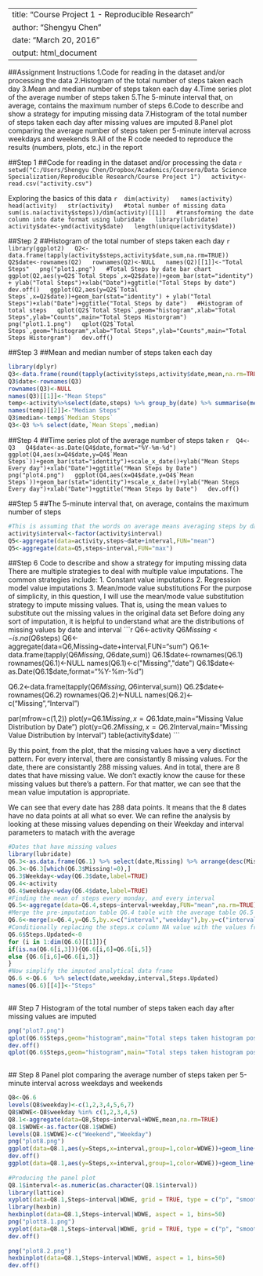  --- 
 title: "Course Project 1 - Reproducible Research" 
 author: "Shengyu Chen" 
 date: "March 20, 2016" 
 output: html_document 
 --- 
 
 
 ##Assignment Instructions 
 1.Code for reading in the dataset and/or processing the data 
 2.Histogram of the total number of steps taken each day 
 3.Mean and median number of steps taken each day 
 4.Time series plot of the average number of steps taken 
 5.The 5-minute interval that, on average, contains the maximum number of steps 
 6.Code to describe and show a strategy for imputing missing data 
 7.Histogram of the total number of steps taken each day after missing values are imputed 
 8.Panel plot comparing the average number of steps taken per 5-minute interval across weekdays and weekends 
 9.All of the R code needed to reproduce the results (numbers, plots, etc.) in the report 
 
 
 
 
 ##Step 1 
 ##Code for reading in the dataset and/or processing the data 
 ```{r, echo = TRUE} 
 setwd("C:/Users/Shengyu Chen/Dropbox/Academics/Coursera/Data Science Specialization/Reproducible Research/Course Project 1") 
 activity<-read.csv("activity.csv") 
 ``` 
 
 
 Exploring the basics of this data 
 ```{r} 
 dim(activity) 
 names(activity) 
 head(activity) 
 str(activity) 
 #total number of missing data 
 sum(is.na(activity$steps))/dim(activity)[[1]] 
 #transforming the date column into date format using lubridate 
 library(lubridate) 
 activity$date<-ymd(activity$date) 
 length(unique(activity$date)) 
 ``` 
 
 
 
 
 ##Step 2 
 ##Histogram of the total number of steps taken each day 
 ```{r, echo = TRUE} 
 library(ggplot2) 
 Q2<-data.frame(tapply(activity$steps,activity$date,sum,na.rm=TRUE)) 
 Q2$date<-rownames(Q2) 
 rownames(Q2)<-NULL 
 names(Q2)[[1]]<-"Total Steps" 
 png("plot1.png") 
 #Total Steps by date bar chart 
 ggplot(Q2,aes(y=Q2$`Total Steps`,x=Q2$date))+geom_bar(stat="identity") + ylab("Total Steps")+xlab("Date")+ggtitle("Total Steps by date") 
 dev.off() 
 ggplot(Q2,aes(y=Q2$`Total Steps`,x=Q2$date))+geom_bar(stat="identity") + ylab("Total Steps")+xlab("Date")+ggtitle("Total Steps by date") 
 #Histogram of total steps 
 qplot(Q2$`Total Steps`,geom="histogram",xlab="Total Steps",ylab="Counts",main="Total Steps Historgram") 
 png("plot1.1.png") 
 qplot(Q2$`Total Steps`,geom="histogram",xlab="Total Steps",ylab="Counts",main="Total Steps Historgram") 
 dev.off() 
 ``` 
 
 
 
 
 ##Step 3 
 ##Mean and median number of steps taken each day 
 
 
 ```{r, echo = TRUE} 
 library(dplyr) 
 Q3<-data.frame(round(tapply(activity$steps,activity$date,mean,na.rm=TRUE),2)) 
 Q3$date<-rownames(Q3) 
 rownames(Q3)<-NULL 
 names(Q3)[[1]]<-"Mean Steps" 
 temp<-activity%>%select(date,steps) %>% group_by(date) %>% summarise(median(steps)) 
 names(temp)[[2]]<-"Median Steps" 
 Q3$median<-temp$`Median Steps` 
 Q3<-Q3 %>% select(date,`Mean Steps`,median) 
 ``` 
 
 
 ##Step 4 
 ##Time series plot of the average number of steps taken 
 ```{r, echo = TRUE} 
 Q4<-Q3 
 Q4$date<-as.Date(Q4$date,format="%Y-%m-%d") 
 ggplot(Q4,aes(x=Q4$date,y=Q4$`Mean Steps`))+geom_bar(stat="identity")+scale_x_date()+ylab("Mean Steps Every day")+xlab("Date")+ggtitle("Mean Steps by Date") 
 png("plot4.png") 
 ggplot(Q4,aes(x=Q4$date,y=Q4$`Mean Steps`))+geom_bar(stat="identity")+scale_x_date()+ylab("Mean Steps Every day")+xlab("Date")+ggtitle("Mean Steps by Date") 
 dev.off() 
 ``` 
 
 
 
 
 ##Step 5 
 ##The 5-minute interval that, on average, contains the maximum number of steps 
 
 
 ```{r, echo = TRUE} 
 #This is assuming that the words on average means averaging steps by date and interval 
 activity$interval<-factor(activity$interval) 
 Q5<-aggregate(data=activity,steps~date+interval,FUN="mean") 
 Q5<-aggregate(data=Q5,steps~interval,FUN="max") 
 ``` 
 
 
 
 
 ##Step 6 
 Code to describe and show a strategy for imputing missing data 
 There are multiple strategies to deal with multiple value imputations. 
 The common strategies include: 
 1. Constant value imputations 
 2. Regression model value imputations 
 3. Mean/mode value substitutions 
 For the purpose of simplicity, in this question, I will use the mean/mode value substitution strategy to impute missing values. That is, using the mean values to substitute out the missing values in the original data set 
 Before doing any sort of imputation, it is helpful to understand what are the distributions of missing values by date and interval 
 ```{r, echo = TRUE} 
 Q6<-activity 
 Q6$Missing<-is.na(Q6$steps) 
 Q6<-aggregate(data=Q6,Missing~date+interval,FUN="sum") 
 Q6.1<-data.frame(tapply(Q6$Missing,Q6$date,sum)) 
 Q6.1$date<-rownames(Q6.1) 
 rownames(Q6.1)<-NULL 
 names(Q6.1)<-c("Missing","date") 
 Q6.1$date<-as.Date(Q6.1$date,format="%Y-%m-%d") 
  
 Q6.2<-data.frame(tapply(Q6$Missing,Q6$interval,sum)) 
 Q6.2$date<-rownames(Q6.2) 
 rownames(Q6.2)<-NULL 
 names(Q6.2)<-c("Missing","Interval") 
  
 par(mfrow=c(1,2)) 
 plot(y=Q6.1$Missing,x=Q6.1$date,main="Missing Value Distribution by Date") 
 plot(y=Q6.2$Missing,x=Q6.2$Interval,main="Missing Value Distribution by Interval") 
 table(activity$date) 
 ``` 
 
 
 By this point, from the plot, that the missing values have a very disctinct pattern. For every interval, there are consistantly 8 missing values. For the date, there are consistantly 288 missing values. And in total, there are 8 dates that have missing value. We don't exactly know the cause for these missing values but there's a pattern. For that matter, we can see that the mean value imputation is appropriate. 
 
 
 We can see that every date has 288 data points. It means that the 8 dates have no data points at all what so ever. We can refine the analysis by looking at these missing values depending on their Weekday and interval parameters to matach with the average  
 
 
 ```{r, echo = TRUE} 
 #Dates that have missing values  
 library(lubridate) 
 Q6.3<-as.data.frame(Q6.1) %>% select(date,Missing) %>% arrange(desc(Missing)) 
 Q6.3<-Q6.3[which(Q6.3$Missing!=0),] 
 Q6.3$Weekday<-wday(Q6.3$date,label=TRUE) 
 Q6.4<-activity 
 Q6.4$weekday<-wday(Q6.4$date,label=TRUE) 
 #Finding the mean of steps every monday, and every interval 
 Q6.5<-aggregate(data=Q6.4,steps~interval+weekday,FUN="mean",na.rm=TRUE) 
 #Merge the pre-imputation table Q6.4 table with the average table Q6.5 
 Q6.6<-merge(x=Q6.4,y=Q6.5,by.x=c("interval","weekday"),by.y=c("interval","weekday"),all.x=TRUE) 
 #Conditionally replacing the steps.x column NA value with the values from steps.y column value  
 Q6.6$Steps.Updated<-0 
 for (i in 1:dim(Q6.6)[[1]]){ 
 if(is.na(Q6.6[i,3])){Q6.6[i,6]=Q6.6[i,5]} 
 else {Q6.6[i,6]=Q6.6[i,3]} 
 } 
 #Now simplify the imputed analytical data frame 
 Q6.6 <-Q6.6  %>% select(date,weekday,interval,Steps.Updated) 
 names(Q6.6)[[4]]<-"Steps" 
  
 ``` 
 
 
 
 
 ## Step 7 
 Histogram of the total number of steps taken each day after missing values are imputed 
 
 
 ```{r, echo = TRUE} 
 png("plot7.png") 
 qplot(Q6.6$Steps,geom="histogram",main="Total steps taken histogram post imputation",xlab="Steps",ylab="Count") 
 dev.off() 
 qplot(Q6.6$Steps,geom="histogram",main="Total steps taken histogram post imputation",xlab="Steps",ylab="Count") 
  
 ``` 
 
 
 
 
 
 
 
 
 ## Step 8 
 Panel plot comparing the average number of steps taken per 5-minute interval across weekdays and weekends 
 
 
 ```{r, echo = TRUE} 
 Q8<-Q6.6 
 levels(Q8$weekday)<-c(1,2,3,4,5,6,7) 
 Q8$WDWE<-Q8$weekday %in% c(1,2,3,4,5) 
 Q8.1<-aggregate(data=Q8,Steps~interval+WDWE,mean,na.rm=TRUE) 
 Q8.1$WDWE<-as.factor(Q8.1$WDWE) 
 levels(Q8.1$WDWE)<-c("Weekend","Weekday") 
 png("plot8.png") 
 ggplot(data=Q8.1,aes(y=Steps,x=interval,group=1,color=WDWE))+geom_line() +scale_x_discrete(breaks = seq(0, 2500, by = 300))+ylab("Mean Steps")+xlab("Intervals")+ggtitle("Mean steps across intervals by Weekend and Weekday") 
 dev.off() 
 ggplot(data=Q8.1,aes(y=Steps,x=interval,group=1,color=WDWE))+geom_line() +scale_x_discrete(breaks = seq(0, 2500, by = 300))+ylab("Mean Steps")+xlab("Intervals")+ggtitle("Mean steps across intervals by Weekend and Weekday") 
  
 #Producing the panel plot 
 Q8.1$interval<-as.numeric(as.character(Q8.1$interval)) 
 library(lattice) 
 xyplot(data=Q8.1,Steps~interval|WDWE, grid = TRUE, type = c("p", "smooth"), lwd = 4,panel = panel.smoothScatter) 
 library(hexbin) 
 hexbinplot(data=Q8.1,Steps~interval|WDWE, aspect = 1, bins=50) 
 png("plott8.1.png") 
 xyplot(data=Q8.1,Steps~interval|WDWE, grid = TRUE, type = c("p", "smooth"), lwd = 4,panel = panel.smoothScatter) 
 dev.off() 
  
 png("plot8.2.png") 
 hexbinplot(data=Q8.1,Steps~interval|WDWE, aspect = 1, bins=50) 
 dev.off() 
 ``` 
